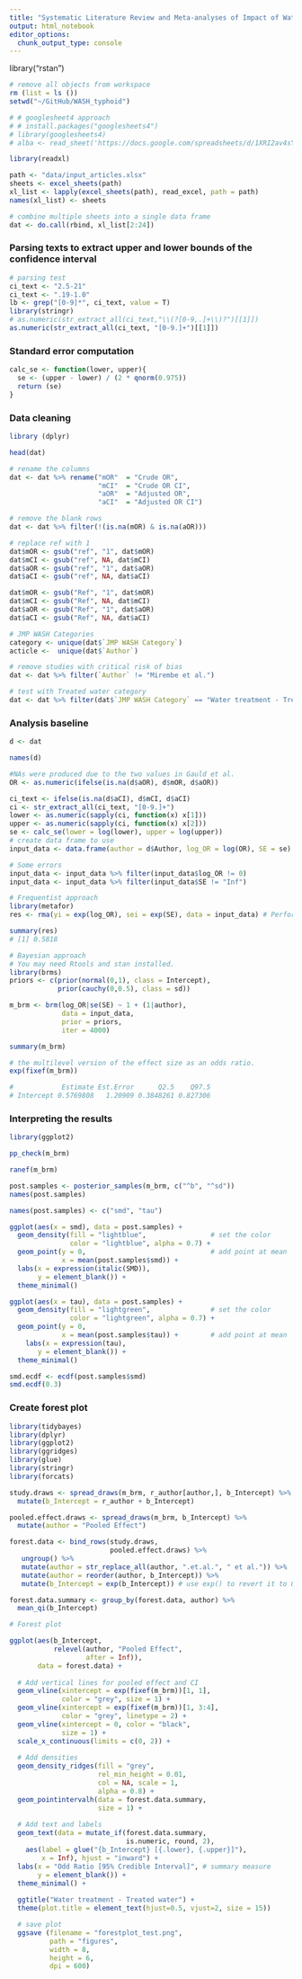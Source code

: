 ```yaml
---
title: "Systematic Literature Review and Meta-analyses of Impact of Water, Sanitation, and Hygiene on the Transmission of Choler and Typhoid Fever."
output: html_notebook
editor_options: 
  chunk_output_type: console
---
```


library("rstan")

```r

# remove all objects from workspace
rm (list = ls ())
setwd("~/GitHub/WASH_typhoid")

# # googlesheet4 approach
# # install.packages("googlesheets4")
# library(googlesheets4)
# alba <- read_sheet('https://docs.google.com/spreadsheets/d/1XRI2av4sYU-1GMJxj-qYNfonu2GwB23VOxO39oVRMOY/edit#gid=1286174356')

library(readxl)

path <- "data/input_articles.xlsx"
sheets <- excel_sheets(path)
xl_list <- lapply(excel_sheets(path), read_excel, path = path) 
names(xl_list) <- sheets

# combine multiple sheets into a single data frame
dat <- do.call(rbind, xl_list[2:24])

```



### Parsing texts to extract upper and lower bounds of the confidence interval
```r
# parsing test
ci_text <- "2.5-21"
ci_text <- ".19-1.0"
lb <- grep("[0-9]*", ci_text, value = T)
library(stringr)
# as.numeric(str_extract_all(ci_text,"\\(?[0-9,.]+\\)?")[[1]])
as.numeric(str_extract_all(ci_text, "[0-9.]+")[[1]])
```

### Standard error computation
```r
calc_se <- function(lower, upper){
  se <- (upper - lower) / (2 * qnorm(0.975))
  return (se)
}
```

### Data cleaning
```r
library (dplyr)

head(dat)

# rename the columns
dat <- dat %>% rename("mOR"  = "Crude OR",
                      "mCI"  = "Crude OR CI",
                      "aOR"  = "Adjusted OR",
                      "aCI"  = "Adjusted OR CI")

# remove the blank rows
dat <- dat %>% filter(!(is.na(mOR) & is.na(aOR)))

# replace ref with 1
dat$mOR <- gsub("ref", "1", dat$mOR)  
dat$mCI <- gsub("ref", NA, dat$mCI)  
dat$aOR <- gsub("ref", "1", dat$aOR)  
dat$aCI <- gsub("ref", NA, dat$aCI)

dat$mOR <- gsub("Ref", "1", dat$mOR)  
dat$mCI <- gsub("Ref", NA, dat$mCI)  
dat$aOR <- gsub("Ref", "1", dat$aOR)  
dat$aCI <- gsub("Ref", NA, dat$aCI) 

# JMP WASH Categories
category <- unique(dat$`JMP WASH Category`)
acticle <-  unique(dat$`Author`)

# remove studies with critical risk of bias
dat <- dat %>% filter(`Author` != "Mirembe et al.")

# test with Treated water category
dat <- dat %>% filter(dat$`JMP WASH Category` == "Water treatment - Treated water")

```


### Analysis baseline
```r
d <- dat

names(d)

#NAs were produced due to the two values in Gauld et al.
OR <- as.numeric(ifelse(is.na(d$aOR), d$mOR, d$aOR))

ci_text <- ifelse(is.na(d$aCI), d$mCI, d$aCI)
ci <- str_extract_all(ci_text, "[0-9.]+")
lower <- as.numeric(sapply(ci, function(x) x[1]))
upper <- as.numeric(sapply(ci, function(x) x[2]))
se <- calc_se(lower = log(lower), upper = log(upper))
# create data frame to use 
input_data <- data.frame(author = d$Author, log_OR = log(OR), SE = se)

# Some errors
input_data <- input_data %>% filter(input_data$log_OR != 0)
input_data <- input_data %>% filter(input_data$SE != "Inf")

# Frequentist approach
library(metafor)
res <- rma(yi = exp(log_OR), sei = exp(SE), data = input_data) # Perform meta-analysis

summary(res)
# [1] 0.5818

# Bayesian approach
# You may need Rtools and stan installed. 
library(brms)
priors <- c(prior(normal(0,1), class = Intercept),
            prior(cauchy(0,0.5), class = sd))

m_brm <- brm(log_OR|se(SE) ~ 1 + (1|author),
             data = input_data,
             prior = priors,
             iter = 4000)

summary(m_brm)

# the multilevel version of the effect size as an odds ratio.
exp(fixef(m_brm))

#            Estimate Est.Error      Q2.5    Q97.5
# Intercept 0.5769808   1.20909 0.3848261 0.827306

```

### Interpreting the results
```r
library(ggplot2)

pp_check(m_brm)

ranef(m_brm)

post.samples <- posterior_samples(m_brm, c("^b", "^sd"))
names(post.samples)

names(post.samples) <- c("smd", "tau")

ggplot(aes(x = smd), data = post.samples) +
  geom_density(fill = "lightblue",                # set the color
               color = "lightblue", alpha = 0.7) +  
  geom_point(y = 0,                               # add point at mean
             x = mean(post.samples$smd)) +
  labs(x = expression(italic(SMD)),
       y = element_blank()) +
  theme_minimal()

ggplot(aes(x = tau), data = post.samples) +
  geom_density(fill = "lightgreen",               # set the color
               color = "lightgreen", alpha = 0.7) +  
  geom_point(y = 0, 
             x = mean(post.samples$tau)) +        # add point at mean
    labs(x = expression(tau),
       y = element_blank()) +
  theme_minimal()

smd.ecdf <- ecdf(post.samples$smd)
smd.ecdf(0.3)

```


### Create forest plot
```r

library(tidybayes)
library(dplyr)
library(ggplot2)
library(ggridges)
library(glue)
library(stringr)
library(forcats)

study.draws <- spread_draws(m_brm, r_author[author,], b_Intercept) %>% 
  mutate(b_Intercept = r_author + b_Intercept)

pooled.effect.draws <- spread_draws(m_brm, b_Intercept) %>% 
  mutate(author = "Pooled Effect")

forest.data <- bind_rows(study.draws, 
                         pooled.effect.draws) %>% 
   ungroup() %>%
   mutate(author = str_replace_all(author, ".et.al.", " et al.")) %>% 
   mutate(author = reorder(author, b_Intercept)) %>%
   mutate(b_Intercept = exp(b_Intercept)) # use exp() to revert it to Odd Ratio

forest.data.summary <- group_by(forest.data, author) %>% 
  mean_qi(b_Intercept)

# Forest plot

ggplot(aes(b_Intercept, 
           relevel(author, "Pooled Effect", 
                   after = Inf)), 
       data = forest.data) +
  
  # Add vertical lines for pooled effect and CI
  geom_vline(xintercept = exp(fixef(m_brm))[1, 1], 
             color = "grey", size = 1) +
  geom_vline(xintercept = exp(fixef(m_brm))[1, 3:4], 
             color = "grey", linetype = 2) +
  geom_vline(xintercept = 0, color = "black", 
             size = 1) +
  scale_x_continuous(limits = c(0, 2)) +
  
  # Add densities
  geom_density_ridges(fill = "grey", 
                      rel_min_height = 0.01, 
                      col = NA, scale = 1,
                      alpha = 0.8) +
  geom_pointintervalh(data = forest.data.summary, 
                      size = 1) +
  
  # Add text and labels
  geom_text(data = mutate_if(forest.data.summary, 
                             is.numeric, round, 2),
    aes(label = glue("{b_Intercept} [{.lower}, {.upper}]"), 
        x = Inf), hjust = "inward") +
  labs(x = "Odd Ratio [95% Credible Interval]", # summary measure
       y = element_blank()) +
  theme_minimal() +
  
  ggtitle("Water treatment - Treated water") +
  theme(plot.title = element_text(hjust=0.5, vjust=2, size = 15))

  # save plot
  ggsave (filename = "forestplot_test.png",
          path = "figures",
          width = 8,
          height = 6,
          dpi = 600)

```


